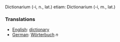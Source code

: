 Dictionarium (-i, n., lat.) etiam: Dictionarium (-i, m., lat.)

===Translations===

*[[English]]: [[dictionary]]
*[[German]]: [[Wörterbuch]] ''n''